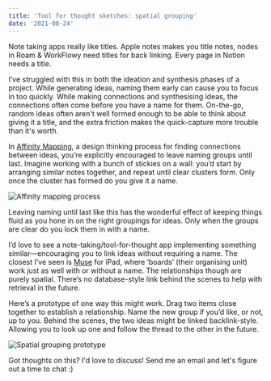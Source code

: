 ```yaml
---
title: 'Tool for thought sketches: spatial grouping'
date: '2021-08-24'
---
```


Note taking apps really like titles. Apple notes makes you title notes, nodes in Roam & WorkFlowy need titles for back linking. Every page in Notion needs a title.

I’ve struggled with this in both the ideation and synthesis phases of a project. While generating ideas, naming them early can cause you to focus in too quickly. While making connections and synthesising ideas, the connections often come before you have a name for them. On-the-go, random ideas often aren't well formed enough to be able to think about giving it a title, and the extra friction makes the quick-capture more trouble than it's worth.

In [Affinity Mapping](https://openpracticelibrary.com/practice/affinity-mapping/), a design thinking process for finding connections between ideas, you’re explicitly encouraged to leave naming groups until last. Imagine working with a bunch of stickies on a wall: you’d start by arranging similar notes together, and repeat until clear clusters form. Only once the cluster has formed do you give it a name.

![Affinity mapping process](https://res.cloudinary.com/samstephenson/image/upload/v1629822122/Asset_1_i11mpg.png)

Leaving naming until last like this has the wonderful effect of keeping things fluid as you hone in on the right groupings for ideas. Only when the groups are clear do you lock them in with a name.

I’d love to see a note-taking/tool-for-thought app implementing something similar—encouraging you to link ideas without requiring a name. The closest I’ve seen is [Muse](https://museapp.com) for iPad, where ‘boards’ (their organising unit) work just as well with or without a name. The relationships though are purely spatial. There’s no database-style link behind the scenes to help with retrieval in the future.

Here’s a prototype of one way this might work. Drag two items close together to establish a relationship. Name the new group if you’d like, or not, up to you. Behind the scenes, the two ideas might be linked backlink-style. Allowing you to look up one and follow the thread to the other in the future.

![Spatial grouping prototype](https://res.cloudinary.com/samstephenson/image/upload/v1629822581/RPReplay_Final1629822376_pzw6mr.gif)

Got thoughts on this? I'd love to discuss! Send me an email and let's figure out a time to chat :)
